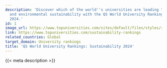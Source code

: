 ```yaml
---
description: 'Discover which of the world''s universities are leading the way in social
  and environmental sustainability with the QS World University Rankings: Sustainability
  2024.'
id: 1
image_url: https://www.topuniversities.com/sites/default/files/styles/ranking_header_250x217/public/ranking_set_release/4174/WUR23-MAR%2067494%20sust%202024_TUhomepage-%20desktop%20global%20mba.png.webp
link: https://www.topuniversities.com/sustainability-rankings
related_countries: Global
target_domain: University rankings
title: 'QS World University Rankings: Sustainability 2024'
---
```


{{< meta description >}}